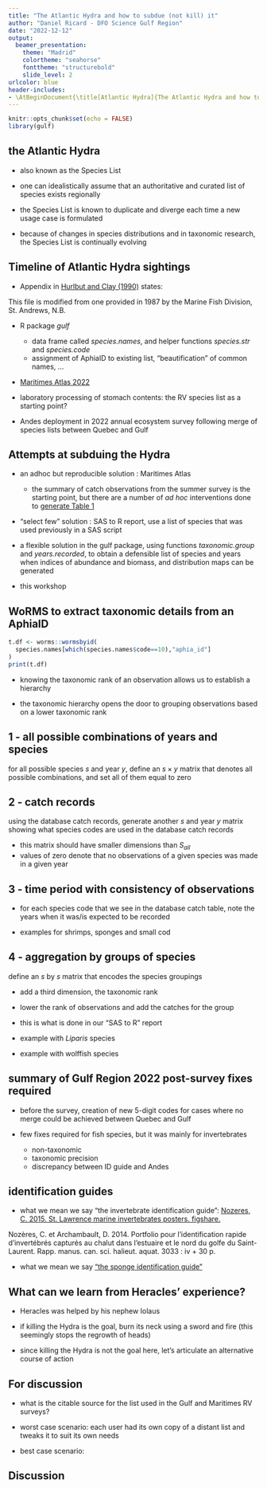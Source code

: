 ```yaml
---
title: "The Atlantic Hydra and how to subdue (not kill) it"
author: "Daniel Ricard - DFO Science Gulf Region"
date: "2022-12-12"
output: 
  beamer_presentation:
    theme: "Madrid"
    colortheme: "seahorse"
    fonttheme: "structurebold"
    slide_level: 2
urlcolor: blue
header-includes:
- \AtBeginDocument{\title[Atlantic Hydra]{The Atlantic Hydra and how to subdue it}}
---
```


```r
knitr::opts_chunk$set(echo = FALSE)
library(gulf)
```

## the Atlantic Hydra


* also known as the Species List

* one can idealistically assume that an authoritative and curated list of species exists regionally

* the Species List is known to duplicate and diverge each time a new usage case is formulated

* because of changes in species distributions and in taxonomic research, the Species List is continually evolving

## Timeline of Atlantic Hydra sightings

* Appendix in [Hurlbut and Clay (1990)](https://cat.fsl-bsf.scitech.gc.ca/record=b3882665~S1) states:

This file is modified from one provided in 1987 by the Marine Fish Division, St. Andrews, N.B.

* R package *gulf*
  - data frame called *species.names*, and helper functions *species.str* and *species.code*
  - assignment of AphiaID to existing list, "beautification" of common names, ...

* [Maritimes Atlas 2022](https://cat.fsl-bsf.scitech.gc.ca/record=b4106600~S1)

* laboratory processing of stomach contents: the RV species list as a starting point?

* Andes deployment in 2022 annual ecosystem survey following merge of species lists between Quebec and Gulf

## Attempts at subduing the Hydra

* an adhoc but reproducible solution : Maritimes Atlas
  - the summary of catch observations from the summer survey is the starting point, but there are a number of *ad hoc* interventions done to [generate Table 1](https://github.com/dfo-gulf-science/Maritimes-SUMMER-Atlas/blob/main/summaries-catch-records.R)

* "select few" solution : SAS to R report, use a list of species that was used previously in a SAS script

* a flexible solution in the gulf package, using functions *taxonomic.group* and *years.recorded*, to obtain a defensible list of species and years when indices of abundance and biomass, and distribution maps can be generated

* this workshop

## WoRMS to extract taxonomic details from an AphiaID

```r
t.df <- worms::wormsbyid(
  species.names[which(species.names$code==10),"aphia_id"]
)
print(t.df)
```


* knowing the taxonomic rank of an observation allows us to establish a hierarchy

* the taxonomic hierarchy opens the door to grouping observations based on a lower taxonomic rank


## 1 - all possible combinations of years and species

for all possible species $s$ and year $y$, define an $s \times y$ matrix that denotes all possible combinations, and set all of them equal to zero

\begin{equation}
S_{all}
\end{equation}


## 2 - catch records

using the database catch records, generate another $s$ and year $y$ matrix showing what species codes are used in the database catch records

\begin{equation}
S_{observed}
\end{equation}

* this matrix should have smaller dimensions than $S_{all}$
* values of zero denote that no observations of a given species was made in a given year

## 3 - time period with consistency of observations

* for each species code that we see in the database catch table, note the years when it was/is expected to be recorded

* examples for shrimps, sponges and small cod

\begin{equation}
S_{recorded}
\end{equation}


## 4 - aggregation by groups of species

define an $s$ by $s$ matrix that encodes the species groupings

* add a third dimension, the taxonomic rank

* lower the rank of observations and add the catches for the group

* this is what is done in our "SAS to R" report

* example with *Liparis* species
* example with wolffish species

## summary of Gulf Region 2022 post-survey fixes required

- before the survey, creation of new 5-digit codes for cases where no merge could be achieved between Quebec and Gulf

* few fixes required for fish species, but it was mainly for invertebrates
  - non-taxonomic 
  - taxonomic precision
  - discrepancy between ID guide and Andes


## identification guides

* what we mean we say "the invertebrate identification guide": 
[Nozeres, C. 2015. St. Lawrence marine invertebrates posters. figshare.](https://dx.doi.org/10.6084/m9.figshare.985581.v5)

Nozères, C. et Archambault, D. 2014. Portfolio pour l'identification rapide
d'invertébrés capturés au chalut dans l'estuaire et le nord du golfe du Saint-Laurent.
Rapp. manus. can. sci. halieut. aquat. 3033 : iv + 30 p.


* what we mean we say ["the sponge identification guide"](https://publications.gc.ca/site/eng/9.888681/publication.html)


## What can we learn from Heracles' experience?

* Heracles was helped by his nephew Iolaus

* if killing the Hydra is the goal, burn its neck using a sword and fire (this seemingly stops the regrowth of heads)

* since killing the Hydra is not the goal here, let's articulate an alternative course of action

\begin{center}
  \includegraphics[width=1.0\textwidth]{M13.1Hydra_sm.png}
\end{center}

## For discussion

* what is the citable source for the list used in the Gulf and Maritimes RV surveys?

* worst case scenario: each user had its own copy of a distant list and tweaks it to suit its own needs

* best case scenario: 


## Discussion

\begin{center}
  \includegraphics[width=1.0\textwidth]{teleost-navire-stock-poissons-jacques-cartier.png}
\end{center}
